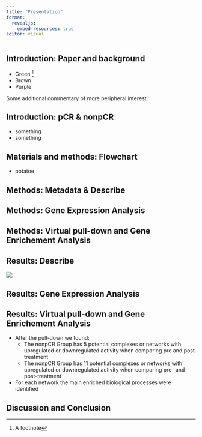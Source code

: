```yaml
---
title: "Presentation"
format:
  revealjs:
    embed-resources: true
editor: visual
---
```


## Introduction: Paper and background

-   Green [^1]
-   Brown
-   Purple

[^1]: A footnote

::: aside
Some additional commentary of more peripheral interest.
:::

## Introduction: pCR & nonpCR

-   something
-   something

## Materials and methods: Flowchart

-   potatoe

## Methods: Metadata & Describe

## Methods: Gene Expression Analysis

## Methods: Virtual pull-down and Gene Enrichement Analysis

## Results: Describe

![](../results/figure_05.jpg)

## Results: Gene Expression Analysis

## Results: Virtual pull-down and Gene Enrichement Analysis

-   After the pull-down we found:
    -   The nonpCR Group has 5 potential complexes or networks with upregulated or downregulated activity when comparing pre and post treatment
    -   The nonpCR Group has 11 potential complexes or networks with upregulated or downregulated activity when comparing pre- and post-treatment
-   For each network the main enriched biological processes were identified


## Discussion and Conclusion
